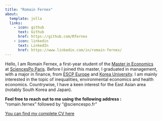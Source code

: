 ```yaml
---
title: "Romain Fernex"
about:
  template: jolla
  links:
    - icon: github
      text: Github
      href: https://github.com/Rfernex
    - icon: linkedin
      text: LinkedIn
      href: https://www.linkedin.com/in/romain-fernex/
---
```


Hello, I am Romain Fernex, a first-year student of the [Master in Economics](https://www.sciencespo.fr/ecole-recherche/en/academics/masters/master-economics/) at [SciencesPo Paris](https://www.sciencespo.fr/fr/). 
Before I joined this master, I graduated in management, with a major in finance, from [ESCP Europe](https://escp.eu) and [Korea University](https://www.korea.edu/sites/en/index.do). 
I am mainly interested in the topic of inequalities, environmental economics and health economics. 
Countrywise, I have a keen interest for the East Asian area (notably South Korea and Japan). 

<p>**Feel free to reach out to me using the following address :** <br>
"romain.fernex" followed by "@sciencespo.fr" <p>

[You can find my complete CV here](CV_Romain_Fernex_2024.pdf)
